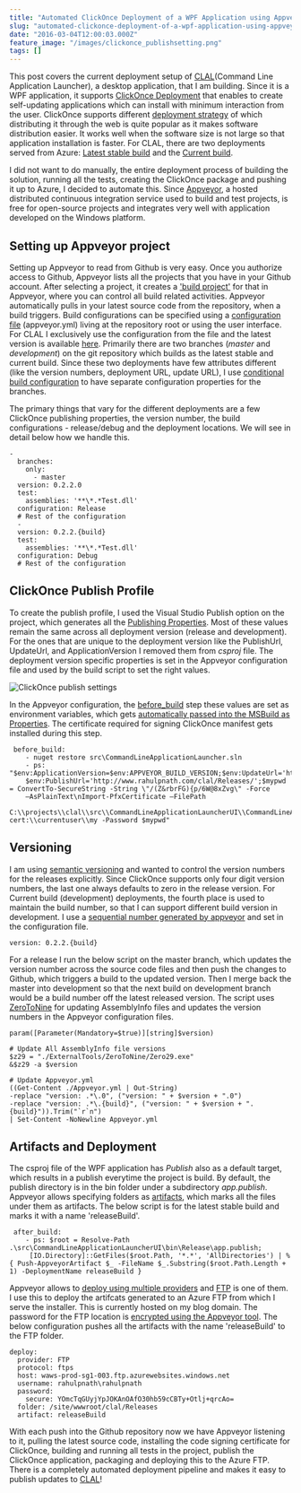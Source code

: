 ```yaml
---
title: "Automated ClickOnce Deployment of a WPF Application using Appveyor"
slug: "automated-clickonce-deployment-of-a-wpf-application-using-appveyor"
date: "2016-03-04T12:00:03.000Z"
feature_image: "/images/clickonce_publishsetting.png"
tags: []
---
```


This post covers the current deployment setup of [CLAL](https://github.com/rahulpnath/clal)(Command Line Application Launcher), a desktop application, that I am building. Since it is a WPF application, it supports [ClickOnce Deployment](https://msdn.microsoft.com/en-us/library/t71a733d.aspx) that enables to create self-updating applications which can install with minimum interaction from the user. ClickOnce supports different [deployment strategy](https://msdn.microsoft.com/en-us/library/71baz9ah.aspx) of which distributing it through the web is quite popular as it makes software distribution easier. It works well when the software size is not large so that application installation is faster. For CLAL, there are two deployments served from Azure: [Latest stable build](__GHOST_URL__/clal/Releases/commandlineapplicationlauncherui.application) and the [Current build](__GHOST_URL__/clal/Latest/commandlineapplicationlauncherui.application).

I did not want to do manually, the entire deployment process of building the solution, running all the tests, creating the ClickOnce package and pushing it up to Azure, I decided to automate this. Since [Appveyor](https://www.appveyor.com/), a hosted distributed continuous integration service used to build and test projects, is free for open-source projects and integrates very well with application developed on the Windows platform.

Setting up Appveyor project
---------------------------

Setting up Appveyor to read from Github is very easy. Once you authorize access to Github, Appveyor lists all the projects that you have in your Github account. After selecting a project, it creates a ['build project'](https://ci.appveyor.com/project/rahulpnath/clal) for that in Appveyor, where you can control all build related activities. Appveyor automatically pulls in your latest source code from the repository, when a build triggers. Build configurations can be specified using a [configuration file](https://www.appveyor.com/docs/appveyor-yml) (appveyor.yml) living at the repository root or using the user interface. For CLAL I exclusively use the configuration from the file and the latest version is available [here](https://github.com/rahulpnath/clal/blob/master/appveyor.yml). Primarily there are two branches (_master_ and _development_) on the git repository which builds as the latest stable and current build. Since these two deployments have few attributes different (like the version numbers, deployment URL, update URL), I use [conditional build configuration](https://www.appveyor.com/docs/branches#conditional-build-configuration) to have separate configuration properties for the branches.

The primary things that vary for the different deployments are a few ClickOnce publishing properties, the version number, the build configurations - release/debug and the deployment locations. We will see in detail below how we handle this.

    -
      branches:
        only:
          - master
      version: 0.2.2.0
      test:
        assemblies: '**\*.*Test.dll'
      configuration: Release
      # Rest of the configuration
      -
      version: 0.2.2.{build}
      test:
        assemblies: '**\*.*Test.dll'
      configuration: Debug
      # Rest of the configuration
    

ClickOnce Publish Profile
-------------------------

To create the publish profile, I used the Visual Studio Publish option on the project, which generates all the [Publishing Properties](https://msdn.microsoft.com/en-us/library/ms165431.aspx#Anchor_2). Most of these values remain the same across all deployment version (release and development). For the ones that are unique to the deployment version like the PublishUrl, UpdateUrl, and ApplicationVersion I removed them from _csproj_ file. The deployment version specific properties is set in the Appveyor configuration file and used by the build script to set the right values.

![ClickOnce publish settings](/images/clickonce_publishsetting.png)

In the Appveyor configuration, the [before\_build](https://www.appveyor.com/docs/build-configuration#script-blocks-in-build-configuration) step these values are set as environment variables, which gets [automatically passed into the MSBuild as Properties](http://help.appveyor.com/discussions/questions/980-custom-msbuild-property). The certificate required for signing ClickOnce manifest gets installed during this step.

     before_build:
        - nuget restore src\CommandLineApplicationLauncher.sln
        - ps: "$env:ApplicationVersion=$env:APPVEYOR_BUILD_VERSION;$env:UpdateUrl='http://www.rahulpnath.com/clal/Releases/';
        $env:PublishUrl='http://www.rahulpnath.com/clal/Releases/';$mypwd = ConvertTo-SecureString -String \"/(Z&rbrFG){p/6W@8xZvg\" -Force
        –AsPlainText\nImport-PfxCertificate –FilePath
        C:\\projects\\clal\\src\\CommandLineApplicationLauncherUI\\CommandLineApplicationLauncherUI_TemporaryKey.pfx cert:\\currentuser\\my -Password $mypwd"
    

Versioning
----------

I am using [semantic versioning](http://semver.org/) and wanted to control the version numbers for the releases explicitly. Since ClickOnce supports only four digit version numbers, the last one always defaults to zero in the release version. For Current build (development) deployments, the fourth place is used to maintain the build number, so that I can support different build version in development. I use a [sequential number generated by appveyor](https://www.appveyor.com/docs/build-configuration#build-versioning) and set in the configuration file.

    version: 0.2.2.{build}
    

For a release I run the below script on the master branch, which updates the version number across the source code files and then push the changes to Github, which triggers a build to the updated version. Then I merge back the master into development so that the next build on development branch would be a build number off the latest released version. The script uses [ZeroToNine](https://github.com/ploeh/ZeroToNine) for updating AssemblyInfo files and updates the version numbers in the Appveyor configuration files.

    param([Parameter(Mandatory=$true)][string]$version)
    
    # Update All AssemblyInfo file versions
    $z29 = "./ExternalTools/ZeroToNine/Zero29.exe"
    &$z29 -a $version
    
    # Update Appveyor.yml
    ((Get-Content ./Appveyor.yml | Out-String)
    -replace "version: .*\.0", ("version: " + $version + ".0")
    -replace "version: .*\.{build}", ("version: " + $version + ".{build}")).Trim("`r`n")
    | Set-Content -NoNewline Appveyor.yml
    

Artifacts and Deployment
------------------------

The csproj file of the WPF application has _Publish_ also as a default target, which results in a publish everytime the project is build. By default, the publish directory is in the bin folder under a subdirectory _app.publish_. Appveyor allows specifying folders as [artifacts](https://www.appveyor.com/docs/packaging-artifacts), which marks all the files under them as artifacts. The below script is for the latest stable build and marks it with a name 'releaseBuild'.

     after_build:
        - ps: $root = Resolve-Path .\src\CommandLineApplicationLauncherUI\bin\Release\app.publish;
         [IO.Directory]::GetFiles($root.Path, '*.*', 'AllDirectories') | % { Push-AppveyorArtifact $_ -FileName $_.Substring($root.Path.Length + 1) -DeploymentName releaseBuild }
    

Appveyor allows to [deploy using multiple providers](https://www.appveyor.com/docs/deployment) and [FTP](https://www.appveyor.com/docs/deployment/ftp) is one of them. I use this to deploy the artifcats generated to an Azure FTP from which I serve the installer. This is currently hosted on my blog domain. The password for the FTP location is [encrypted using the Appveyor tool](https://ci.appveyor.com/tools/encrypt). The below configuration pushes all the artifacts with the name 'releaseBuild' to the FTP folder.

    deploy:
      provider: FTP
      protocol: ftps
      host: waws-prod-sg1-003.ftp.azurewebsites.windows.net
      username: rahulpnath\rahulpnath
      password:
        secure: YOmcTqGUyjYpJOKAnOAfO30hb59cCBTy+Otlj+qrcAo=
      folder: /site/wwwroot/clal/Releases
      artifact: releaseBuild
    

With each push into the Github repository now we have Appveyor listening to it, pulling the latest source code, installing the code signing certificate for ClickOnce, building and running all tests in the project, publish the ClickOnce application, packaging and deploying this to the Azure FTP. There is a completely automated deployment pipeline and makes it easy to publish updates to [CLAL](https://github.com/rahulpnath/clal)!